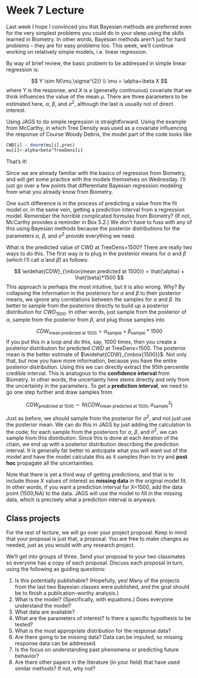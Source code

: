 Week 7 Lecture
========================================================

Last week I hope I convinced you that Bayesian methods are preferred even for the very simplest problems you could do in your sleep using the skills learned in Biometry. In other words, Bayesian methods aren’t just for hard problems – they are for easy problems too. This week, we’ll continue working on relatively simple models, i.e. linear regression.

By way of brief review, the basic problem to be addressed in simple linear regression is:

$$
Y \sim N(\mu,\sigma^{2}) \\
\mu = \alpha+\beta X
$$
where Y is the response, and X is a (generally continuous) covariate that we think influences the value of the mean $\mu$. There are three parameters to be estimated here, $\alpha$, $\beta$, and $\sigma^{2}$, although the last is usually not of direct interest.

Using JAGS to do simple regression is straightforward. Using the example from McCarthy, in which Tree Density was used as a covariate influencing the response of Course Woody Debris, the model part of the code looks like

```r
CWD[i] ~ dnorm(mu[i],prec)
mu[i]<-alpha+beta*TreeDens[i]
```

That’s it! 

Since we are already familiar with the basics of regression from Biometry, and will get some practice with the models themselves on Wednesday. I’ll just go over a few points that differentiate Bayesian regression modeling from what you already know from Biometry.

One such difference is in the process of predicting a value from the fit model or, in the same vein, getting a prediction interval from a regression model. Remember the horrible complicated formulas from Biometry? (If not, McCarthy provides a reminder in Box 5.2.) We don’t have to fuss with any of this using Bayesian methods because the posterior distributions for the parameters $\alpha$, $\beta$, and $\sigma^{2}$ provide everything we need.

What is the predicted value of CWD at TreeDens=1500? There are really two ways to do this. The first way is to plug in the posterior means for $\alpha$ and $\beta$ (which I’ll call $\hat{\alpha}$ and $\hat{\beta}$) as follows:

$$
\widehat{CDW}_{\mbox{mean predicted at 1500}} = \hat{\alpha} + \hat{\beta}*1500
$$
This approach is perhaps the most intuitive, but it is also wrong. Why? By collapsing the information in the posteriors for $\alpha$ and $\beta$ to their posterior means, we ignore any correlations between the samples for $\alpha$ and $\beta$. Its better to sample from the posteriors directly to build up a posterior distribution for $CWD_{1500}$. In other words, just sample from the posterior of $\alpha$, sample from the posterior from $\beta$, and plug those samples into

$$
CDW_{\mbox{mean predicted at 1500}} = \alpha_{\mbox{sample}} + \beta_{\mbox{sample}}*1500
$$
If you put this in a loop and do this, say, 1000 times, then you create a posterior distribution for predicted $CWD$ at TreeDens=1500. The posterior mean is the better estimate of $\widehat{CDW}_{\mbox{1500}}$. Not only that, but now you have more information, because you have the entire posterior distribution. Using this we can directly extract the 95th percentile credible interval. This is analogous to the **confidence interval** from Biometry. In other words, the uncertainty here stems directly and only from the uncertainty in the parameters. To get a **prediction interval**, we need to go one step further and draw samples from

$$
CDW_{\mbox{predicted at 1500}} \sim N(CDW_{\mbox{mean predicted at 1500}},\sigma^{2}_{\mbox{sample}})
$$

Just as before, we should sample from the posterior for $\sigma^{2}$, and not just use the posterior mean. We can do this in JAGS by just adding the calculation to the code; for each sample from the posteriors for $\alpha$, $\beta$, and $\sigma^{2}$, we can sample from this distribution. Since this is done at each iteration of the chain, we end up with a posterior distribution describing the prediction interval. It is generally far better to anticipate what you will want out of the model and have the model calculate this as it samples than to try and **post hoc** propagate all the uncertainities.

Note that there is yet a third way of getting predictions, and that is to include those X values of interest as **missing data** in the original model fit. In other words, if you want a prediction interval for X=1500, add the data point (1500,NA) to the data. JAGS will use the model to fill in the missing data, which is precisely what a prediction interval is anyways.

Class projects
-----------------
For the rest of lecture, we will go over your project proposal. Keep in mind that your proposal is just that, a proposal. You are free to make changes as needed, just as you would with any research project. 

We’ll get into groups of three. Send your proposal to your two classmates so everyone has a copy of each proposal. Discuss each proposal in turn, using the following as guiding questions:

1.	Is this potentially publishable? (Hopefully, yes! Many of the projects from the last two Bayesian classes were published, and the goal should be to finish a publication-worthy analysis.)
2.	What is the model? (Specifically, with equations.) Does everyone understand the model?
3.	What data are available? 
4.	What are the parameters of interest? Is there a specific hypothesis to be tested?
5.	What is the most appropriate distribution for the response data?
6.	Are there going to be missing data? Data can be imputed, so missing response data can be addressed.
7.	Is the focus on understanding past phenomena or predicting future behavior?
8.	Are there other papers in the literature (in your field) that have used similar methods? If not, why not? 

